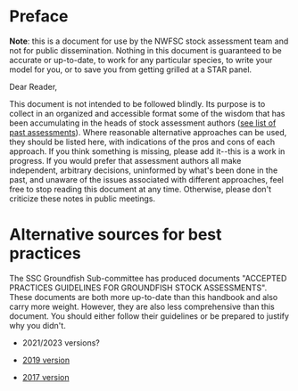 # Preface {.unnumbered}

**Note**: this is a document for use by the NWFSC stock assessment team and not for public dissemination. Nothing in this document is guaranteed to be accurate or up-to-date, to work for any particular species, to write your model for you, or to save you from getting grilled at a STAR panel.\

Dear Reader,

This document is not intended to be followed blindly. Its purpose is to collect in an organized and accessible format some of the wisdom that has been accumulating in the heads of stock assessment authors ([see list of past assessments](https://docs.google.com/spreadsheets/d/18VIsx7qAZ6p80KSrxd1B-68KdGgZBu8QJPAkXVYrClE/edit#gid=1445731925)). Where reasonable alternative approaches can be used, they should be listed here, with indications of the pros and cons of each approach. If you think something is missing, please add it\--this is a work in progress. If you would prefer that assessment authors all make independent, arbitrary decisions, uninformed by what\'s been done in the past, and unaware of the issues associated with different approaches, feel free to stop reading this document at any time. Otherwise, please don\'t criticize these notes in public meetings.

# Alternative sources for best practices

The SSC Groundfish Sub-committee has produced documents \"ACCEPTED PRACTICES GUIDELINES FOR GROUNDFISH STOCK ASSESSMENTS\". These documents are both more up-to-date than this handbook and also carry more weight. However, they are also less comprehensive than this document. You should either follow their guidelines or be prepared to justify why you didn\'t.

-   2021/2023 versions?

-   [2019 version](https://www.pcouncil.org/documents/2019/04/accepted-practices-and-guidelines-for-groundfish-stock-assessments-april-2019.pdf/)

-   [2017 version](https://www.pcouncil.org/documents/2017/04/accepted-practices-and-guidelines-for-groundfish-stock-assessments-revised-20-april-2017.pdf/)


